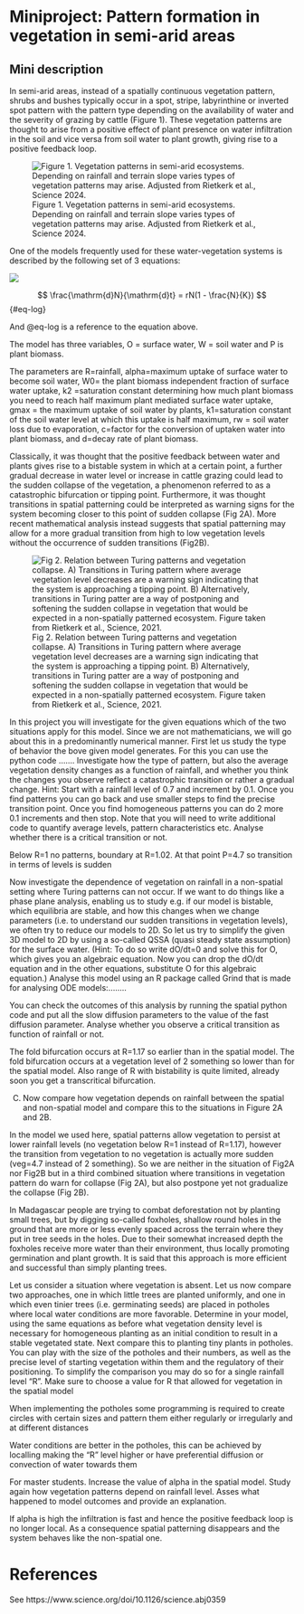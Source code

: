 # Miniproject: Pattern formation in vegetation in semi-arid areas

## Mini description

In semi-arid areas, instead of a spatially continuous vegetation pattern, shrubs and bushes typically occur in a spot, stripe, labyrinthine or inverted spot pattern with the pattern type depending on the availability of water and the severity of grazing by cattle (Figure 1). These vegetation patterns are thought to arise from a positive effect of plant presence on water infiltration in the soil and vice versa from soil water to plant growth, giving rise to a positive feedback loop.   

![Figure 1. Vegetation patterns in semi-arid ecosystems. Depending on rainfall and terrain slope varies types of vegetation patterns may arise. Adjusted from Rietkerk et al., Science 2024. ](docs/images/vegetationFigure1.png){#vegmini1}


One of the models frequently used for these water-vegetation systems is described by the following set of 3 equations: 


![](docs/images/vegetationEq.png){#vegminieq}

$$ 
\frac{\mathrm{d}N}{\mathrm{d}t} = rN(1 - \frac{N}{K}) 
$$ {#eq-log}

And @eq-log is a reference to the equation above. 


The model has three variables, O = surface water, W = soil water and P is plant biomass. 

The parameters are R=rainfall, alpha=maximum uptake of surface water to become soil water, W0= the plant biomass independent fraction of surface water uptake, k2 =saturation constant determining how much plant biomass you need to reach half maximum plant mediated surface water uptake, gmax = the maximum uptake of soil water by plants, k1=saturation constant of the soil water level at which this uptake is half maximum, rw = soil water loss due to evaporation, c=factor for the conversion of uptaken water into plant biomass, and d=decay rate of plant biomass.  

Classically, it was thought that the positive feedback between water and plants gives rise to a bistable system in which at a certain point, a further gradual decrease in water level or increase in cattle grazing could lead to the sudden collapse of the vegetation, a phenomenon referred to as a catastrophic bifurcation or tipping point. Furthermore, it was thought transitions in spatial patterning could be interpreted as warning signs for the system becoming closer to this point of sudden collapse (Fig 2A). More recent mathematical analysis instead suggests that spatial patterning may allow for a more gradual transition from high to low vegetation levels without the occurrence of sudden transitions (Fig2B). 

![Fig 2. Relation between Turing patterns and vegetation collapse. A) Transitions in Turing pattern where average vegetation level decreases are a warning sign indicating that the system is approaching a tipping point. B) Alternatively, transitions in Turing patter are a way of postponing and softening the sudden collapse in vegetation that would be expected in a non-spatially patterned ecosystem. Figure taken from Rietkerk et al., Science, 2021.](docs/images/vegetationFig2.png){#vegmini2}


 

In this project you will investigate for the given equations which of the two situations apply for this model. Since we are not mathematicians, we will go about this in a predominantly numerical manner. First let us study the type of behavior the  bove given model generates. For this you can use the python code ....... Investigate how the type of pattern, but also the average vegetation density changes as a function of rainfall, and whether you think the changes you observe reflect a catastrophic transition or rather a gradual change. Hint: Start with a rainfall level of 0.7 and increment by 0.1. Once you find patterns you can go back and use smaller steps to find the precise transition point. Once you find homogeneous patterns you can do 2 more 0.1 increments and then stop. Note that you will need to write additional code to quantify average levels, pattern characteristics etc. Analyse whether there is a critical transition or not. 

 

Below R=1 no patterns, boundary at R=1.02. At that point P=4.7 so 		transition in terms of levels is sudden 

 

Now investigate the dependence of vegetation on rainfall in a non-spatial setting where Turing patterns can not occur. If we want to do things like a phase plane analysis, enabling us to study e.g. if our model is bistable, which equilibria are stable, and how this changes when we change parameters (i.e. to understand our sudden transitions in vegetation levels), we often try to reduce our models to 2D. So let us try to simplify the given 3D model to 2D by using a so-called QSSA (quasi steady state assumption) for the surface water.  (Hint: To do so write dO/dt=0 and solve this for O, which gives you an algebraic equation. Now you can drop the dO/dt equation and in the other equations, substitute O for this algebraic equation.) Analyse this model using an R package called Grind that is made for analysing ODE models:........   

You can check the outcomes of this analysis by running the spatial python code and put all the slow diffusion parameters to the value of the fast diffusion parameter.  Analyse whether you observe a critical transition as function of rainfall or not. 

 

The fold bifurcation occurs at R=1.17 so earlier than in the spatial model. The 	fold bifurcation occurs at a vegetation level of 2 something so lower than for 	the spatial model.  Also range of R with bistability is quite limited, already 	soon you get a transcritical bifurcation. 

 

C) Now compare how vegetation depends on rainfall between the spatial and 	non-spatial model and compare this to the situations in Figure 2A and 2B.   

In the model we used here, spatial patterns allow vegetation to persist at 		lower rainfall levels (no vegetation below R=1 instead of R=1.17), however 		the transition from vegetation to no vegetation is actually more sudden 		(veg=4.7 instead of 2 something). So we are neither in the situation of Fig2A 		nor Fig2B but in a third combined situation where transitions in vegetation 		pattern do warn for collapse (Fig 2A), but also postpone yet not gradualize 		the collapse (Fig 2B). 

In Madagascar people are trying to combat deforestation not by planting small trees, but by digging so-called foxholes, shallow round holes in the ground that are more or less evenly spaced across the terrain where they put in tree seeds in the holes. Due to their somewhat increased depth the foxholes receive more water than their environment, thus locally promoting germination and plant growth. It is said that this approach is more efficient and successful than simply planting trees.  

Let us consider a situation where vegetation is absent. Let us now compare two approaches, one in which little trees are planted uniformly, and one in which even tinier trees (i.e. germinating seeds) are placed in potholes where local water conditions are more favorable. Determine in your model, using the same equations as before what vegetation density level is necessary for homogeneous planting as an initial condition to result in a stable vegetated state. Next compare this to planting tiny plants in potholes. You can play with the size of the potholes and their numbers, as well as the precise level of starting vegetation within them and the regulatory of their positioning. To simplify the comparison you may do so for a single rainfall level “R”. Make sure to choose a value for R that allowed for vegetation in the spatial model 

When implementing the potholes some programming is required to create circles with certain sizes and pattern them either regularly or irregularly and at different distances 

Water conditions are better in the potholes, this can be achieved by localling making the “R” level higher or have preferential diffusion or convection of water towards them 

 

For master students. Increase the value of alpha in the spatial model. Study again how vegetation patterns depend on rainfall level. Asses what happened to model outcomes and provide an explanation. 

 

If alpha is high the infiltration is fast and hence the positive feedback loop 	is no longer local. As a consequence spatial patterning disappears and the 	system behaves like the non-spatial one. 

# References

See https://www.science.org/doi/10.1126/science.abj0359


